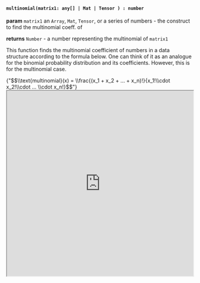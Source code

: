 
#### `multinomial(matrix1: any[] | Mat | Tensor ) : number`

**param** `matrix1` an `Array`, `Mat`, `Tensor`, or a series of numbers - the construct to find the multinomial coeff. of

**returns** `Number` -  a number representing the multinomial of `matrix1`

This function finds the multinomial coefficient of numbers in a data structure according to the formula below. One can think of it as an analogue for the binomial probability distribution and its coefficients. However, this is for the multinomial case.

<MathJaxContext>
      <MathJax>{"$$\\text{multinomial}(x) = \\frac{(x_1 + x_2 + ... + x_n)!}{x_1!\\cdot x_2!\\cdot ... \\cdot x_n!}$$"}</MathJax>
</MathJaxContext>

<iframe src="https://hlab.app/s/LinJianan/multinomial_book"
    width="100%"
    height="500px"/>
